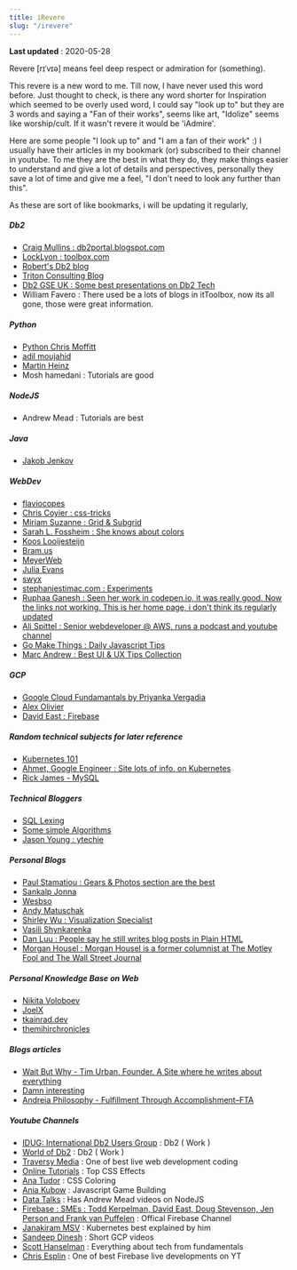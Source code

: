 ```yaml
--- 
title: iRevere
slug: "/irevere"
---
```

**Last updated** : 2020-05-28

Revere [rɪˈvɪə] means feel deep respect or admiration for (something). 

This revere is a new word to me. Till now, I have never used this word before. Just thought to check, is there any word shorter for Inspiration which seemed to be overly used word, I could say "look up to" but they are 3 words and saying a "Fan of their works", seems like art, "Idolize" seems like worship/cult. If it wasn't revere it would be 'iAdmire'. 

Here are some people "I look up to" and "I am a fan of their work" :) I usually have their articles in my bookmark (or) subscribed to their channel in youtube. To me they are the best in what they do, they make things easier to understand and give a lot of details and perspectives, personally they save a lot of time and give me a feel, "I don't need to look any further than this". 

As these are sort of like bookmarks, i will be updating it regularly,


##### Db2
* [Craig Mullins : db2portal.blogspot.com](http://db2portal.blogspot.com/)
* [LockLyon : toolbox.com](https://www.toolbox.com/user/about/LockLyon/)
* [Robert's Db2 blog](https://robertsdb2blog.blogspot.com/)
* [Triton Consulting Blog](https://www.triton.co.uk/category/tech-blog/)
* [Db2 GSE UK : Some best presentations on Db2 Tech](https://www.youtube.com/channel/UClVuf8qMeNL76pqsUv6tROw)
* William Favero : There used be a lots of blogs in itToolbox, now its all gone, those were great information.


##### Python
* [Python Chris Moffitt](https://pbpython.com/excel-pandas-comp.html)
* [adil moujahid](http://adilmoujahid.com/author/adil-moujahid.html)
* [Martin Heinz](https://martinheinz.dev/blog/13)
* Mosh hamedani : Tutorials are good


##### NodeJS
* Andrew Mead : Tutorials are best


##### Java
* [Jakob Jenkov](http://jenkov.com/about/index.html)


##### WebDev
* [flaviocopes](https://flaviocopes.com/)
* [Chris Coyier : css-tricks](https://css-tricks.com/a-lightweight-masonry-solution/)
* [Miriam Suzanne : Grid & Subgrid](https://hacks.mozilla.org/2019/10/faster-layouts-with-css-grid-and-subgrid/)
* [Sarah L. Fossheim : She knows about colors](https://fossheim.io/writing/)
* [Koos Looijesteijn](https://www.kooslooijesteijn.net/)
* [Bram.us](https://www.bram.us/)
* [MeyerWeb](https://meyerweb.com/)
* [Julia Evans](https://jvns.ca/)
* [swyx](https://www.swyx.io/writing/)
* [stephaniestimac.com : Experiments](https://stephaniestimac.com/css-grid-experiments/)
* [Ruphaa Ganesh : Seen her work in codepen.io, it was really good. Now the links not working. This is her home page, i don't think its regularly updated](https://ruphaa.dev/)
* [Ali Spittel : Senior webdeveloper @ AWS, runs a podcast and youtube channel](https://welearncode.com/about)
* [Go Make Things : Daily Javascript Tips](https://gomakethings.com/articles/page/3/)
* [Marc Andrew : Best UI & UX Tips Collection](https://marcandrew.me/ui-ux-tips-collection-vol-one/)

##### GCP 
* [Google Cloud Fundamantals by Priyanka Vergadia](https://thecloudgirl.dev/)
* [Alex Olivier](https://alexolivier.me/)
* [David East : Firebase]( https://davidea.st/articles/firebase-bundle-size)


##### Random technical subjects for later reference
* [Kubernetes 101](https://luminousmen.com/post/kubernetes-101)
* [Ahmet, Google Engineer : Site lots of info. on Kubernetes](https://ahmet.im/)
* [Rick James - MySQL](http://mysql.rjweb.org/doc.php/partitionmaint)


##### Technical Bloggers 
* [SQL Lexing](https://notes.eatonphil.com/database-basics.html)
* [Some simple Algorithms](https://ivov.dev/page/1)
* [Jason Young : ytechie](http://www.ytechie.com/)


##### Personal Blogs 
* [Paul Stamatiou : Gears & Photos section are the best](https://paulstamatiou.com/)
* [Sankalp Jonna](https://www.sankalpjonna.com/posts/a-brief-review-of-2019)
* [Wesbso](https://wesbos.com/uses)
* [Andy Matuschak](https://andymatuschak.org/)
* [Shirley Wu : Visualization Specialist](https://sxywu.com/)
* [Vasili Shynkarenka](https://vasilishynkarenka.com/)
* [Dan Luu : People say he still writes blog posts in Plain HTML](https://danluu.com/)
* [Morgan Housel : Morgan Housel is a former columnist at The Motley Fool and The Wall Street Journal](https://www.collaborativefund.com/blog/authors/morgan/)


##### Personal Knowledge Base on Web 
* [Nikita Voloboev](https://wiki.nikitavoloboev.xyz/)
* [JoelX](https://joelx.com/joels-personal-philosophy/14416/)
* [tkainrad.dev](https://tkainrad.dev/posts/managing-my-personal-knowledge-base/)
* [themihirchronicles](https://themihirchronicles.com/notes/)


##### Blogs articles
* [Wait But Why - Tim Urban, Founder. A Site where he writes about everything](https://waitbutwhy.com/)
* [Damn interesting](https://www.damninteresting.com/)
* [Andreia Philosophy - Fulfillment Through Accomplishment–FTA](https://andreian.com/about-andreia/)


##### Youtube Channels
* [IDUG: International Db2 Users Group](https://www.youtube.com/channel/UCVY6PWpd9No0zNEQvKIVGhw) : Db2 ( Work )
* [World of Db2](https://www.youtube.com/channel/UCirdv9ZgncxfbY_y-0VwnuQ) : Db2 ( Work )
* [Traversy Media](https://www.youtube.com/channel/UC29ju8bIPH5as8OGnQzwJyA) : One of best live web development coding
* [Online Tutorials](https://www.youtube.com/channel/UCbwXnUipZsLfUckBPsC7Jog) : Top CSS Effects
* [Ana Tudor](https://www.youtube.com/channel/UCUxkTxO8NivVeGKJk1QnzWQ) : CSS Coloring
* [Ania Kubow](https://www.youtube.com/channel/UC5DNytAJ6_FISueUfzZCVsw) : Javascript Game Building
* [Data Talks](https://www.youtube.com/channel/UCQTQ0AbOupKNxKKY-_x46OQ) : Has Andrew Mead videos on NodeJS
* [Firebase : SMEs : Todd Kerpelman, David East, Doug Stevenson, Jen Person and Frank van Puffelen](https://www.youtube.com/channel/UCP4bf6IHJJQehibu6ai__cg) : Offical Firebase Channel 
* [Janakiram MSV](https://www.youtube.com/channel/UC8euvszoAXuDXRVgptkHwIg) : Kubernetes best explained by him
* [Sandeep Dinesh](https://www.youtube.com/channel/UCOFqwMxUDMvl8c4s4fsl_HQ) : Short GCP videos
* [Scott Hanselman](https://www.youtube.com/channel/UCL-fHOdarou-CR2XUmK48Og) : Everything about tech from fundamentals
* [Chris Esplin](https://www.youtube.com/channel/UCaAByidxypZTYOj4OsKzD2Q) : One of best Firebase live developments on YT

